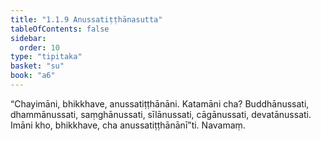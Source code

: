 ```yaml
---
title: "1.1.9 Anussatiṭṭhānasutta"
tableOfContents: false
sidebar:
  order: 10
type: "tipitaka"
basket: "su"
book: "a6"
---
```



<DynamicBreadcrumb />

<Division number="9" book="a6" bookNo="16" page="251">

<Paragraph number="30" book="a6">
“Chayimāni, bhikkhave, anussatiṭṭhānāni. Katamāni cha? Buddhānussati, dhammānussati, saṃghānussati, sīlānussati, cāgānussati, devatānussati. Imāni kho, bhikkhave, cha anussatiṭṭhānānī”ti.

</Paragraph>
</Division>

<Paragraph number="31" type="center" book="a6">
Navamaṃ.
</Paragraph>